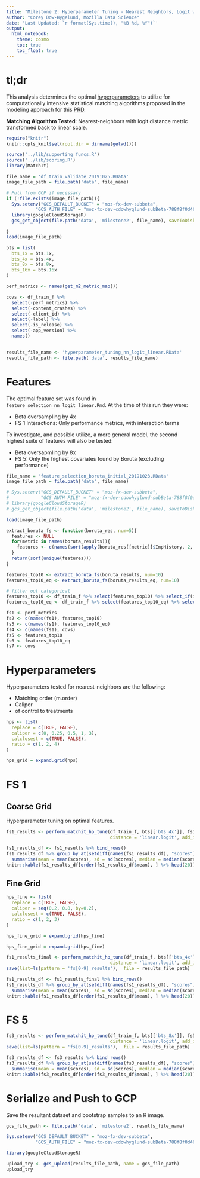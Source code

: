```yaml
---
title: "Milestone 2: Hyperparameter Tuning - Nearest Neighbors, Logit w/Linear Propensity Score"
author: "Corey Dow-Hygelund, Mozilla Data Science"
date: 'Last Updated: `r format(Sys.time(), "%B %d, %Y")`'
output: 
  html_notebook:
    theme: cosmo
    toc: true
    toc_float: true
---
```


# tl;dr

This analysis determines the optimal [hyperparameters](https://docs.google.com/document/d/1SfuanvmYmvmEFAdQ7Z5djDeLezdNB1TESqVmj93O8to/edit#heading=h.yqukkyb8q4xw) to utilize for computationally intensive statistical matching algorithms proposed in the modeling approach for this [PRD](https://docs.google.com/document/d/1Ygz6MkudYHZjnDnD9Z97kUyFrvV3KGWsjXyPjddhHq0/edit#heading=h.lvb9l8gw2nee). 

**Matching Algorithm Tested**: Nearest-neighbors with logit distance metric transformed back to linear scale.

```r
require("knitr")
knitr::opts_knit$set(root.dir = dirname(getwd()))
```

```r
source('../lib/supporting_funcs.R')
source('../lib/scoring.R')
library(MatchIt)
```

```r
file_name = 'df_train_validate_20191025.RData'
image_file_path = file.path('data', file_name)

# Pull from GCP if necessary
if (!file.exists(image_file_path)){
  Sys.setenv("GCS_DEFAULT_BUCKET" = "moz-fx-dev-subbeta",
           "GCS_AUTH_FILE" = "moz-fx-dev-cdowhyglund-subBeta-788f8f0d4627.json")
  library(googleCloudStorageR)
  gcs_get_object(file.path('data', 'milestone2', file_name), saveToDisk = image_file_path, overwrite = TRUE)

}
load(image_file_path)
```

```r
bts = list(
  bts_1x = bts.1x,
  bts_4x = bts.4x,
  bts_8x = bts.8x,
  bts_16x = bts.16x
)

perf_metrics <- names(get_m2_metric_map())

covs <- df_train_f %>%
  select(-perf_metrics) %>%
  select(-content_crashes) %>%
  select(-client_id) %>%
  select(-label) %>%
  select(-is_release) %>%
  select(-app_version) %>%
  names()
  

results_file_name <- 'hyperparameter_tuning_nn_logit_linear.RData' 
results_file_path <- file.path('data', results_file_name)
```

# Features
The optimal feature set was found in `feature_selection_nn_logit_linear.Rmd`. At the time of this run they were:

* Beta oversampling by 4x
* FS 1 Interactions: Only performance metrics, with interaction terms

To investigate, and possible utilize, a more general model, the second highest suite of features will also be tested:

* Beta oversapmling by 8x
* FS 5: Only the highest covariates found by Boruta (excluding performance)


```r
file_name = 'feature_selection_boruta_initial_20191023.RData'
image_file_path = file.path('data', file_name)

# Sys.setenv("GCS_DEFAULT_BUCKET" = "moz-fx-dev-subbeta",
#            "GCS_AUTH_FILE" = "moz-fx-dev-cdowhyglund-subBeta-788f8f0d4627.json")
# library(googleCloudStorageR)
# gcs_get_object(file.path('data', 'milestone2', file_name), saveToDisk = image_file_path, overwrite = TRUE)

load(image_file_path)
```

```r
extract_boruta_fs <- function(boruta_res, num=5){
  features <- NULL
  for(metric in names(boruta_results)){
    features <- c(names(sort(apply(boruta_res[[metric]]$ImpHistory, 2, median), decreasing = TRUE)[1:num]), features)
  }
  return(sort(unique(features)))
}

features_top10 <- extract_boruta_fs(boruta_results, num=10)
features_top10_eq <- extract_boruta_fs(boruta_results_eq, num=10)

# filter out categorical
features_top10 <- df_train_f %>% select(features_top10) %>% select_if(is.numeric) %>% names()
features_top10_eq <- df_train_f %>% select(features_top10_eq) %>% select_if(is.numeric) %>% names()
```

```r
fs1 <- perf_metrics
fs2 <- c(names(fs1), features_top10)
fs3 <- c(names(fs1), features_top10_eq)
fs4 <- c(names(fs1), covs)
fs5 <- features_top10
fs6 <- features_top10_eq
fs7 <- covs
```


# Hyperparameters
Hyperparameters tested for nearest-neighbors are the following:

* Matching order (m.order)
* Caliper
* of control to treatments

```r
hps <- list(
  replace = c(TRUE, FALSE),
  caliper = c(0, 0.25, 0.5, 1, 3),
  calclosest = c(TRUE, FALSE),
  ratio = c(1, 2, 4)
)

hps_grid = expand.grid(hps)
```

# FS 1
## Coarse Grid
Hyperparameter tuning on optimal features. 

```r
fs1_results <- perform_matchit_hp_tune(df_train_f, bts[['bts_4x']], fs1, size=NULL, workers = 64, hps_grid = hps_grid, 
                                       distance = 'linear.logit', add_interactions=TRUE)

fs1_results_df <- fs1_results %>% bind_rows()
fs1_results_df %>% group_by_at(setdiff(names(fs1_results_df), "scores")) %>% 
  summarise(mean = mean(scores), sd = sd(scores), median = median(scores)) -> fs1_results_df
knitr::kable(fs1_results_df[order(fs1_results_df$mean), ] %>% head(20))
```

## Fine Grid

```r
hps_fine <- list(
  replace = c(TRUE, FALSE),
  caliper = seq(0.2, 0.8, by=0.2),
  calclosest = c(TRUE, FALSE),
  ratio = c(1, 2, 3)
)

hps_fine_grid = expand.grid(hps_fine)
```

```r
hps_fine_grid = expand.grid(hps_fine)

fs1_results_final <- perform_matchit_hp_tune(df_train_f, bts[['bts_4x']], fs1, size=NULL, workers = 64, hps_grid = hps_fine_grid, 
                                       distance = 'linear.logit', add_interactions=TRUE)
save(list=ls(pattern = 'fs[0-9]_results'),  file = results_file_path)

fs1_results_df <- fs1_results_final %>% bind_rows()
fs1_results_df %>% group_by_at(setdiff(names(fs1_results_df), "scores")) %>% 
  summarise(mean = mean(scores), sd = sd(scores), median = median(scores)) -> fs1_results_df
knitr::kable(fs1_results_df[order(fs1_results_df$mean), ] %>% head(20))
```


# FS 5

```r
fs3_results <- perform_matchit_hp_tune(df_train_f, bts[['bts_8x']], fs5, size=NULL, workers = 64, hps_grid = hps_grid, 
                                       distance = 'linear.logit', add_interactions=FALSE)
save(list=ls(pattern = 'fs[0-9]_results'),  file = results_file_path)

fs3_results_df <- fs3_results %>% bind_rows()
fs3_results_df %>% group_by_at(setdiff(names(fs3_results_df), "scores")) %>% 
  summarise(mean = mean(scores), sd = sd(scores), median = median(scores)) -> fs3_results_df
knitr::kable(fs3_results_df[order(fs3_results_df$mean), ] %>% head(20))
```

# Serialize and Push to GCP
Save the resultant dataset and bootstrap samples to an R image. 

```r
gcs_file_path <- file.path('data', 'milestone2', results_file_name)

Sys.setenv("GCS_DEFAULT_BUCKET" = "moz-fx-dev-subbeta",
           "GCS_AUTH_FILE" = "moz-fx-dev-cdowhyglund-subBeta-788f8f0d4627.json")

library(googleCloudStorageR)

upload_try <- gcs_upload(results_file_path, name = gcs_file_path)
upload_try
```